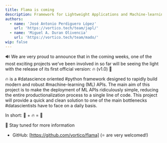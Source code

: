 ```yaml
---
title: Flama is coming
description: Framework for Lightweight Applications and Machine-learning Automation
authors:
  - name: 'José Antonio Perdiguero López'
    url: 'https://vortico.tech/team/japl/'
  - name: 'Miguel A. Duran Olivencia'
    url: 'https://vortico.tech/team/mado/'
wip: false
---
```


🔊 We are very proud to announce that in the coming weeks, one of the most exciting projects we've been involved in so
far will be seeing the light with the release of its first official version: <FlamaName/> 🔥 (v1.0) 🚀

<FlamaName /> 🔥 is a #datascience oriented #python framework designed to rapidly build modern and robust
#machine-learning (ML) APIs. The main aim of this project is to make the deployment of ML APIs ridiculously simple,
reducing the entire productionalization process to a single line of code. This project will provide a quick and clean
solution to one of the main bottlenecks #datascientists have to face on a daily basis.

In short: 🤖 + 🔥 = 🚀

👀 Stay tuned for more information

- GitHub: [https://github.com/vortico/flama] (⭐ are very welcomed!)
